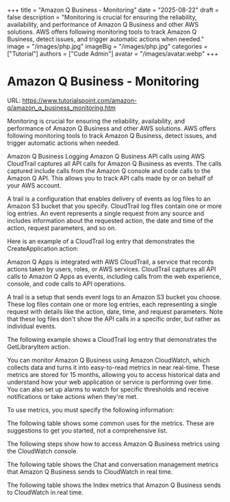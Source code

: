 +++
title = "Amazon Q Business - Monitoring"
date = "2025-08-22"
draft = false
description = "Monitoring is crucial for ensuring the reliability, availability, and performance of Amazon Q Business and other AWS solutions. AWS offers following monitoring tools to track Amazon Q Business, detect issues, and trigger automatic actions when needed."
image = "/images/php.jpg"
imageBig = "/images/php.jpg"
categories = ["Tutorial"]
authors = ["Cude Admin"]
avatar = "/images/avatar.webp"
+++

# Amazon Q Business - Monitoring

URL: https://www.tutorialspoint.com/amazon-q/amazon_q_business_monitoring.htm

Monitoring is crucial for ensuring the reliability, availability, and performance of Amazon Q Business and other AWS solutions. AWS offers following monitoring tools to track Amazon Q Business, detect issues, and trigger automatic actions when needed.

Amazon Q Business Logging Amazon Q Business API calls using AWS CloudTrail captures all API calls for Amazon Q Business as events. The calls captured include calls from the Amazon Q console and code calls to the Amazon Q API. This allows you to track API calls made by or on behalf of your AWS account.

A trail is a configuration that enables delivery of events as log files to an Amazon S3 bucket that you specify. CloudTrail log files contain one or more log entries. An event represents a single request from any source and includes information about the requested action, the date and time of the action, request parameters, and so on.

Here is an example of a CloudTrail log entry that demonstrates the CreateApplication action:

Amazon Q Apps is integrated with AWS CloudTrail, a service that records actions taken by users, roles, or AWS services. CloudTrail captures all API calls to Amazon Q Apps as events, including calls from the web experience, console, and code calls to API operations.

A trail is a setup that sends event logs to an Amazon S3 bucket you choose. These log files contain one or more log entries, each representing a single request with details like the action, date, time, and request parameters. Note that these log files don't show the API calls in a specific order, but rather as individual events.

The following example shows a CloudTrail log entry that demonstrates the GetLibraryItem action.

You can monitor Amazon Q Business using Amazon CloudWatch, which collects data and turns it into easy-to-read metrics in near real-time. These metrics are stored for 15 months, allowing you to access historical data and understand how your web application or service is performing over time. You can also set up alarms to watch for specific thresholds and receive notifications or take actions when they're met.

To use metrics, you must specify the following information:

The following table shows some common uses for the metrics. These are suggestions to get you started, not a comprehensive list.

The following steps show how to access Amazon Q Business metrics using the CloudWatch console.

The following table shows the Chat and conversation management metrics that Amazon Q Business sends to CloudWatch in real time.

The following table shows the Index metrics that Amazon Q Business sends to CloudWatch in real time.
